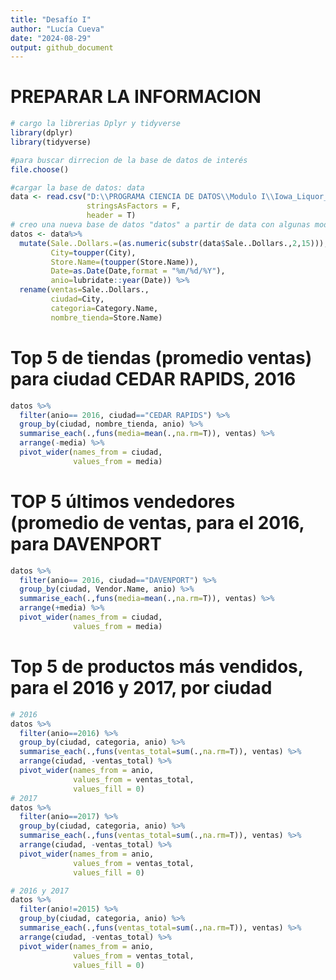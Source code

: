 ---
title: "Desafío I"
author: "Lucía Cueva"
date: "2024-08-29"
output: github_document
---
# PREPARAR LA INFORMACION 
```{r}
# cargo la librerias Dplyr y tidyverse
library(dplyr)
library(tidyverse)

#para buscar dirrecion de la base de datos de interés
file.choose() 

#cargar la base de datos: data
data <- read.csv("D:\\PROGRAMA CIENCIA DE DATOS\\Modulo I\\Iowa_Liquor_Sales.csv", 
                 stringsAsFactors = F, 
                 header = T)
# creo una nueva base de datos "datos" a partir de data con algunas modificaciones
datos <- data%>%
  mutate(Sale..Dollars.=(as.numeric(substr(data$Sale..Dollars.,2,15))),
         City=toupper(City),
         Store.Name=(toupper(Store.Name)),
         Date=as.Date(Date,format = "%m/%d/%Y"),
         anio=lubridate::year(Date)) %>% 
  rename(ventas=Sale..Dollars.,
         ciudad=City,
         categoria=Category.Name,
         nombre_tienda=Store.Name)
```
# Top 5 de tiendas (promedio ventas) para ciudad CEDAR RAPIDS, 2016
```{r}

datos %>% 
  filter(anio== 2016, ciudad=="CEDAR RAPIDS") %>% 
  group_by(ciudad, nombre_tienda, anio) %>%
  summarise_each(.,funs(media=mean(.,na.rm=T)), ventas) %>%
  arrange(-media) %>% 
  pivot_wider(names_from = ciudad,
              values_from = media)
```
# TOP 5 últimos vendedores (promedio de ventas, para el 2016, para DAVENPORT
```{r}
datos %>% 
  filter(anio== 2016, ciudad=="DAVENPORT") %>% 
  group_by(ciudad, Vendor.Name, anio) %>%
  summarise_each(.,funs(media=mean(.,na.rm=T)), ventas) %>%
  arrange(+media) %>% 
  pivot_wider(names_from = ciudad,
              values_from = media)

```
# Top 5 de productos más vendidos, para el 2016 y 2017, por ciudad
```{r}
# 2016
datos %>% 
  filter(anio==2016) %>% 
  group_by(ciudad, categoria, anio) %>%
  summarise_each(.,funs(ventas_total=sum(.,na.rm=T)), ventas) %>%
  arrange(ciudad, -ventas_total) %>% 
  pivot_wider(names_from = anio,
              values_from = ventas_total,
              values_fill = 0)
# 2017
datos %>% 
  filter(anio==2017) %>% 
  group_by(ciudad, categoria, anio) %>%
  summarise_each(.,funs(ventas_total=sum(.,na.rm=T)), ventas) %>%
  arrange(ciudad, -ventas_total) %>% 
  pivot_wider(names_from = anio,
              values_from = ventas_total,
              values_fill = 0)

# 2016 y 2017
datos %>% 
  filter(anio!=2015) %>% 
  group_by(ciudad, categoria, anio) %>%
  summarise_each(.,funs(ventas_total=sum(.,na.rm=T)), ventas) %>%
  arrange(ciudad, -ventas_total) %>% 
  pivot_wider(names_from = anio,
              values_from = ventas_total,
              values_fill = 0)

```





